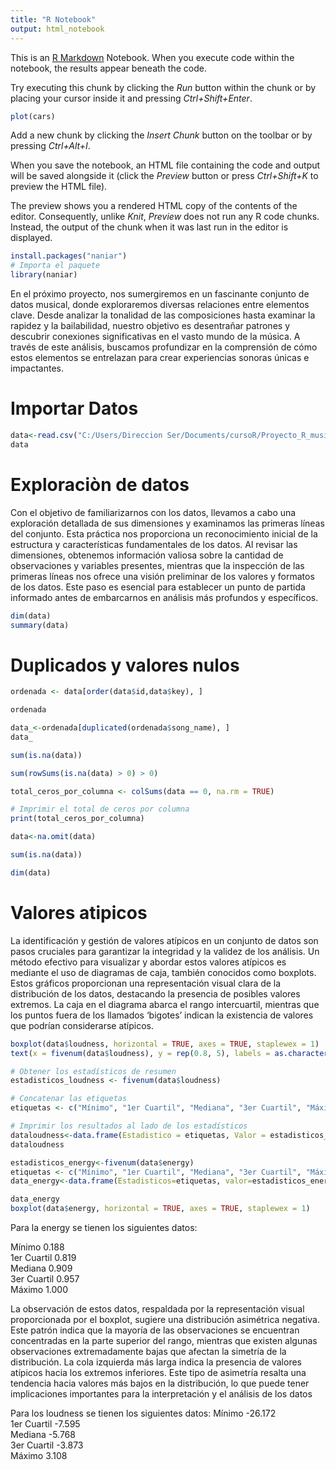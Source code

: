 ```yaml
---
title: "R Notebook"
output: html_notebook
---
```


This is an [R Markdown](http://rmarkdown.rstudio.com) Notebook. When you execute code within the notebook, the results appear beneath the code.

Try executing this chunk by clicking the *Run* button within the chunk or by placing your cursor inside it and pressing *Ctrl+Shift+Enter*.

```r
plot(cars)
```

Add a new chunk by clicking the *Insert Chunk* button on the toolbar or by pressing *Ctrl+Alt+I*.

When you save the notebook, an HTML file containing the code and output will be saved alongside it (click the *Preview* button or press *Ctrl+Shift+K* to preview the HTML file).

The preview shows you a rendered HTML copy of the contents of the editor. Consequently, unlike *Knit*, *Preview* does not run any R code chunks. Instead, the output of the chunk when it was last run in the editor is displayed.

```r
install.packages("naniar")
# Importa el paquete
library(naniar)
```

En el próximo proyecto, nos sumergiremos en un fascinante conjunto de datos musical, donde exploraremos diversas relaciones entre elementos clave. Desde analizar la tonalidad de las composiciones hasta examinar la rapidez y la bailabilidad, nuestro objetivo es desentrañar patrones y descubrir conexiones significativas en el vasto mundo de la música. A través de este análisis, buscamos profundizar en la comprensión de cómo estos elementos se entrelazan para crear experiencias sonoras únicas e impactantes.

# Importar Datos

```r
data<-read.csv("C:/Users/Direccion Ser/Documents/cursoR/Proyecto_R_music/genres_v2.csv")
data
```

# **Exploraciòn de datos**

Con el objetivo de familiarizarnos con los datos, llevamos a cabo una exploración detallada de sus dimensiones y examinamos las primeras líneas del conjunto. Esta práctica nos proporciona un reconocimiento inicial de la estructura y características fundamentales de los datos. Al revisar las dimensiones, obtenemos información valiosa sobre la cantidad de observaciones y variables presentes, mientras que la inspección de las primeras líneas nos ofrece una visión preliminar de los valores y formatos de los datos. Este paso es esencial para establecer un punto de partida informado antes de embarcarnos en análisis más profundos y específicos.

```r
dim(data)
summary(data)
```

# Duplicados y valores nulos

```r
ordenada <- data[order(data$id,data$key), ]

ordenada


```

```r
data_<-ordenada[duplicated(ordenada$song_name), ]
data_
```

```r
sum(is.na(data))

```

```r
sum(rowSums(is.na(data) > 0) > 0)

```

```r
total_ceros_por_columna <- colSums(data == 0, na.rm = TRUE)

# Imprimir el total de ceros por columna
print(total_ceros_por_columna)
```

```r
data<-na.omit(data)

```

```r
sum(is.na(data))
```

```r
dim(data)
```

# Valores atipicos 

La identificación y gestión de valores atípicos en un conjunto de datos son pasos cruciales para garantizar la integridad y la validez de los análisis. Un método efectivo para visualizar y abordar estos valores atípicos es mediante el uso de diagramas de caja, también conocidos como boxplots. Estos gráficos proporcionan una representación visual clara de la distribución de los datos, destacando la presencia de posibles valores extremos. La caja en el diagrama abarca el rango intercuartil, mientras que los puntos fuera de los llamados 'bigotes' indican la existencia de valores que podrían considerarse atípicos. 
```r
boxplot(data$loudness, horizontal = TRUE, axes = TRUE, staplewex = 1)
text(x = fivenum(data$loudness), y = rep(0.8, 5), labels = as.character(fivenum(data$loudness)), pos = 2)

```
```r
# Obtener los estadísticos de resumen
estadisticos_loudness <- fivenum(data$loudness)

# Concatenar las etiquetas
etiquetas <- c("Mínimo", "1er Cuartil", "Mediana", "3er Cuartil", "Máximo")

# Imprimir los resultados al lado de los estadísticos
dataloudness<-data.frame(Estadistico = etiquetas, Valor = estadisticos_loudness)
dataloudness
```

```r
estadisticos_energy<-fivenum(data$energy)
etiquetas <- c("Mínimo", "1er Cuartil", "Mediana", "3er Cuartil", "Máximo")
data_energy<-data.frame(Estadisticos=etiquetas, valor=estadisticos_energy)

data_energy
boxplot(data$energy, horizontal = TRUE, axes = TRUE, staplewex = 1)
```
Para la energy se tienen los siguientes datos:

Mínimo	0.188			
1er Cuartil	0.819			
Mediana	0.909			
3er Cuartil	0.957			
Máximo	1.000

La observación de estos datos, respaldada por la representación visual proporcionada por el boxplot, sugiere una distribución asimétrica negativa. Este patrón indica que la mayoría de las observaciones se encuentran concentradas en la parte superior del rango, mientras que existen algunas observaciones extremadamente bajas que afectan la simetría de la distribución. La cola izquierda más larga indica la presencia de valores atípicos hacia los extremos inferiores. Este tipo de asimetría resalta una tendencia hacia valores más bajos en la distribución, lo que puede tener implicaciones importantes para la interpretación y el análisis de los datos

Para los loudness se tienen los siguientes datos:
Mínimo	-26.172			
1er Cuartil	-7.595			
Mediana	-5.768			
3er Cuartil	-3.873			
Máximo	3.108	
